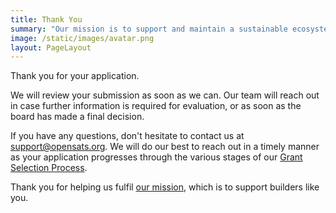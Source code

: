 ```yaml
---
title: Thank You
summary: "Our mission is to support and maintain a sustainable ecosystem of funding for free and open-source projects and contributors. Our focus is Bitcoin."
image: /static/images/avatar.png
layout: PageLayout
---
```


Thank you for your application.

We will review your submission as soon as we can. Our team will reach out in
case further information is required for evaluation, or as soon as the board has
made a final decision. 

If you have any questions, don't hesitate to contact us
at [support@opensats.org][mail]. We will do our best to reach out in a timely
manner as your application progresses through the various stages of our [Grant
Selection Process][review].

Thank you for helping us fulfil [our mission][mission], which is to support
builders like you.

[mail]: mailto:support@opensats.org
[review]: https://github.com/OpenSats/operations/blob/master/docs/grant-selection.md
[mission]: /mission
